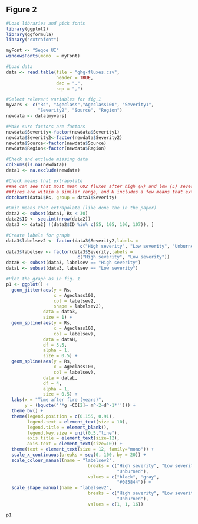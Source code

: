 ## Figure 2

```r
#Load libraries and pick fonts
library(ggplot2)
library(ggformula)
library("extrafont")

myFont <- "Segoe UI"
windowsFonts(mono  = myFont)

#Load data
data <- read.table(file = "ghg-fluxes.csv",
                   header = TRUE,
                   dec = ".",
                   sep = ",")

#Select relevant variables for fig.1 
myvars <- c("Rs", "Ageclass","Ageclass100", "Severity1",
            "Severity2", "Source", "Region")
newdata <- data[myvars]

#Make sure factors are factors
newdata$Severity<-factor(newdata$Severity1)
newdata$Severity2<-factor(newdata$Severity2)
newdata$Source<-factor(newdata$Source)
newdata$Region<-factor(newdata$Region)

#Check and exclude missing data
colSums(is.na(newdata))
data1 <- na.exclude(newdata)

#Check means that extrapolate 
##We can see that most mean CO2 fluxes after high (H) and low (L) severity
##fires are within a similar range, and H includes a few means that extrapolate that.
dotchart(data1$Rs, group = data1$Severity)
```

```r
#Omit means that extrapolate (like done the in the paper)
data2 <- subset(data1, Rs < 30)
data2$ID <- seq.int(nrow(data2))
data3 <- data2[ !(data2$ID %in% c(55, 105, 106, 107)), ]
```


```r
#Create labels for graph
data3$labelsev2 <- factor(data3$Severity2,labels =
                            c("High severity", "Low severity", "Unburned"))
data3$labelsev <- factor(data3$Severity,labels =
                           c("High severity", "Low severity"))
dataH <- subset(data3, labelsev == "High severity")
dataL <- subset(data3, labelsev == "Low severity")

#Plot the graph as in fig. 1
p1 <- ggplot() + 
  geom_jitter(aes(y = Rs,
                  x = Ageclass100,
                  col = labelsev2,
                  shape = labelsev2),
              data = data3,
              size = 1) +
  geom_spline(aes(y = Rs,
                  x = Ageclass100,
                  col = labelsev),
              data = dataH,
              df = 5.5,
              alpha = 1,
              size = 0.5) +
  geom_spline(aes(y = Rs,
                  x = Ageclass100,
                  col = labelsev),
              data = dataL,
              df = 4,
              alpha = 1,
              size = 0.5) +
  labs(x = "Time after fire (years)",
       y = (bquote(''*g ~CO[2]~ m^-2~d^-1*''))) + 
  theme_bw() + 
  theme(legend.position = c(0.155, 0.91),
        legend.text = element_text(size = 10),
        legend.title = element_blank(),
        legend.key.size = unit(0.5,"line"),
        axis.title = element_text(size=12),
        axis.text = element_text(size=10)) +
  theme(text = element_text(size = 12, family="mono")) +
  scale_x_continuous(breaks = seq(0, 100, by = 20)) +
  scale_colour_manual(name = "labelsev2",
                               breaks = c("High severity", "Low severity",
                                          "Unburned"),
                               values = c("black", "gray",
                                          "#085844")) +
  scale_shape_manual(name = "labelsev2",
                               breaks = c("High severity", "Low severity",
                                          "Unburned"),
                               values = c(1, 1, 16)) 

```

```r
p1
```

